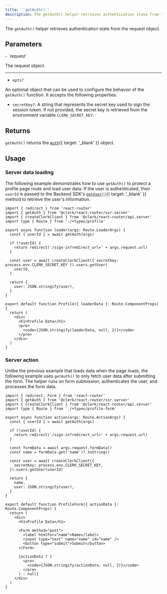 ```yaml
---
title: '`getAuth()`'
description: The getAuth() helper retrieves authentication state from the request object.
---
```


The `getAuth()` helper retrieves authentication state from the request object.

## Parameters

<Properties>
  - `request`

  The request object.

  ---

  - `opts?`

  An optional object that can be used to configure the behavior of the `getAuth()` function. It accepts the following properties:

  - `secretKey?`: A string that represents the secret key used to sign the session token. If not provided, the secret key is retrieved from the environment variable `CLERK_SECRET_KEY`.
</Properties>

## Returns

`getAuth()` returns the [`Auth`](/docs/references/nextjs/auth-object){{ target: '_blank' }} object.

## Usage

### Server data loading

The following example demonstrates how to use `getAuth()` to protect a profile page route and load user data.
If the user is authenticated, their `userId` is passed to the Backend SDK's [`getUser()`](/docs/references/backend/user/get-user){{ target: '_blank' }} method to retrieve the user's information.

```tsx {{ filename: 'app/routes/profile.tsx' }}
import { redirect } from 'react-router'
import { getAuth } from '@clerk/react-router/ssr.server'
import { createClerkClient } from '@clerk/react-router/api.server'
import type { Route } from './+types/profile'

export async function loader(args: Route.LoaderArgs) {
  const { userId } = await getAuth(args)

  if (!userId) {
    return redirect('/sign-in?redirect_url=' + args.request.url)
  }

  const user = await createClerkClient({ secretKey: process.env.CLERK_SECRET_KEY }).users.getUser(
    userId,
  )

  return {
    user: JSON.stringify(user),
  }
}

export default function Profile({ loaderData }: Route.ComponentProps) {
  return (
    <div>
      <h1>Profile Data</h1>
      <pre>
        <code>{JSON.stringify(loaderData, null, 2)}</code>
      </pre>
    </div>
  )
}
```

### Server action

Unlike the previous example that loads data when the page loads, the following example uses `getAuth()` to only fetch user data after submitting the form. The helper runs on form submission, authenticates the user, and processes the form data.

```tsx {{ filename: 'app/routes/profile-form.tsx' }}
import { redirect, Form } from 'react-router'
import { getAuth } from '@clerk/react-router/ssr.server'
import { createClerkClient } from '@clerk/react-router/api.server'
import type { Route } from './+types/profile-form'

export async function action(args: Route.ActionArgs) {
  const { userId } = await getAuth(args)

  if (!userId) {
    return redirect('/sign-in?redirect_url=' + args.request.url)
  }

  const formData = await args.request.formData()
  const name = formData.get('name')?.toString()

  const user = await createClerkClient({
    secretKey: process.env.CLERK_SECRET_KEY,
  }).users.getUser(userId)

  return {
    name,
    user: JSON.stringify(user),
  }
}

export default function ProfileForm({ actionData }: Route.ComponentProps) {
  return (
    <div>
      <h1>Profile Data</h1>

      <Form method="post">
        <label htmlFor="name">Name</label>
        <input type="text" name="name" id="name" />
        <button type="submit">Submit</button>
      </Form>

      {actionData ? (
        <pre>
          <code>{JSON.stringify(actionData, null, 2)}</code>
        </pre>
      ) : null}
    </div>
  )
}
```
